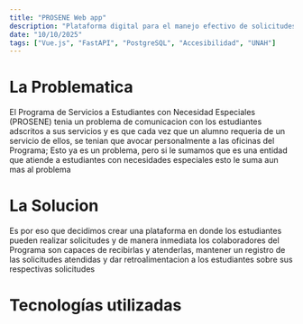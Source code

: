 ```yaml
---
title: "PROSENE Web app"
description: "Plataforma digital para el manejo efectivo de solicitudes de estudiantes."
date: "10/10/2025"
tags: ["Vue.js", "FastAPI", "PostgreSQL", "Accesibilidad", "UNAH"]
---
```


# La Problematica

El Programa de Servicios a Estudiantes con Necesidad Especiales (PROSENE) tenia un problema de comunicacion con los estudiantes adscritos a sus servicios y es que cada vez que un alumno requeria de un servicio de ellos, se tenian que avocar personalmente a las oficinas del Programa; Esto ya es un problema, pero si le sumamos que es una entidad que atiende a estudiantes con necesidades especiales esto le suma aun mas al problema

# La Solucion

Es por eso que decidimos crear una plataforma en donde los estudiantes pueden realizar solicitudes y de manera inmediata los colaboradores del Programa son capaces de recibirlas y atenderlas, mantener un registro de las solicitudes atendidas y dar retroalimentacion a los estudiantes sobre sus respectivas solicitudes

# Tecnologías utilizadas
